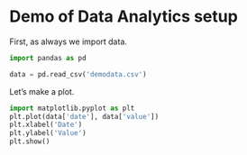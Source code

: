 # Demo of Data Analytics setup

First, as always we import data.

```python
import pandas as pd

data = pd.read_csv('demodata.csv')

```

Let's make a plot.


```python
import matplotlib.pyplot as plt
plt.plot(data['date'], data['value'])
plt.xlabel('Date')
plt.ylabel('Value')
plt.show()

```